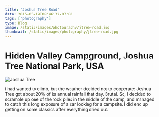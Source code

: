 ```yaml
---
title: 'Joshua Tree Road'
date: 2015-05-19T08:46:32-07:00
tags: ['photography']
type: Blog
image: /static/images/photography/jtree-road.jpg
thumbnail: /static/images/photography/jtree-road.jpg
---
```


# Hidden Valley Campground, Joshua Tree National Park, USA

![Joshua Tree](/static/images/photography/jtree-road.jpg)

I had wanted to climb, but the weather decided not to cooperate: Joshua Tree got about 20% of its annual rainfall that day. Brutal. So, I decided to scramble up one of the rock piles in the middle of the camp, and managed to catch this long exposure of a car looking for a campsite. I did end up getting on some classics after everything dried out.
